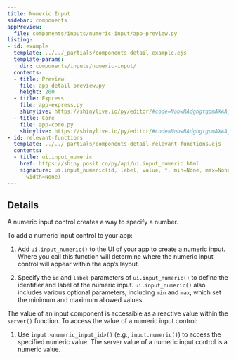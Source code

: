 ```yaml
---
title: Numeric Input
sidebar: components
appPreview:
  file: components/inputs/numeric-input/app-preview.py
listing:
- id: example
  template: ../../_partials/components-detail-example.ejs
  template-params:
    dir: components/inputs/numeric-input/
  contents:
  - title: Preview
    file: app-detail-preview.py
    height: 200
  - title: Express
    file: app-express.py
    shinylive: https://shinylive.io/py/editor/#code=NobwRAdghgtgpmAXAAjFADugdOgnmAGlQGMB7CAFzkqVQDMAnUmZAZwAsBLCXZTmdKQYVkDagBM4DADoRGzNlx5Y4AD3RjWrPgKEju6AK4UihzrIsQzWA8YD6V+A07EAFNMiGnLj0Q8A5LykXPggjCl9kAEYiGG4AXhjkGChVRIAGAEpkZABiZAAeAstZAAExCEkGLCpVCMq4OmQANygAG0M4V0zEWRycsQpDBghQ8KxHYLdM2UJUClx0BBQwWoowAF8AXSA
  - title: Core
    file: app-core.py
    shinylive: https://shinylive.io/py/editor/#code=NobwRAdghgtgpmAXAAjFADugdOgnmAGlQGMB7CAFzkqVQDMAnUmZAZwAsBLCXZTmdKQYVkAQUxEG1ACZwGRAK6cAOhFUZ0AfSXIAvMiU4oAczia6AGyXSAFKuQODnLN3QKKmiAvgNOxO5Decn7KhMihAHJBvsR8EG4UoUQAjEQw3LqpyDBQAB6ZAAwAlETIAMTIADyV9o6GpO4JmlS5HgBucgBGUBT8AW1QVnChJapFqhMQsnRsch0MNq7uRA0UCUSscKysnORFiLUOAAJSU3JYLYkQjsjTyANDNvuHN8hSFAoM10sUWF4+fiek3UmD0YkwNg02k4GzmcnGEDCYAouHQCBQyLgrTAAF8ALpAA
- id: relevant-functions
  template: ../../_partials/components-detail-relevant-functions.ejs
  contents:
  - title: ui.input_numeric
    href: https://shiny.posit.co/py/api/ui.input_numeric.html
    signature: ui.input_numeric(id, label, value, *, min=None, max=None, step=None,
      width=None)
---
```


:::{#example}
:::

:::{#relevant-functions}
:::

## Details

A numeric input control creates a way to specify a number.

To add a numeric input control to your app:

  1. Add `ui.input_numeric()` to the UI of your app to create a numeric input. Where you call this function will determine where the numeric input control will appear within the app's layout.

  2. Specify the `id` and `label` parameters of `ui.input_numeric()` to define the identifier and label of the numeric input. `ui.input_numeric()` also includes various optional parameters, including `min` and `max`, which set the minimum and maximum allowed values.

The value of an input component is accessible as a reactive value within the `server()` function. To access the value of a numeric input control:

  1. Use `input.<numeric_input_id>()` (e.g., `input.numeric()`) to access the specified numeric value. The server value of a numeric input control is a numeric value.
